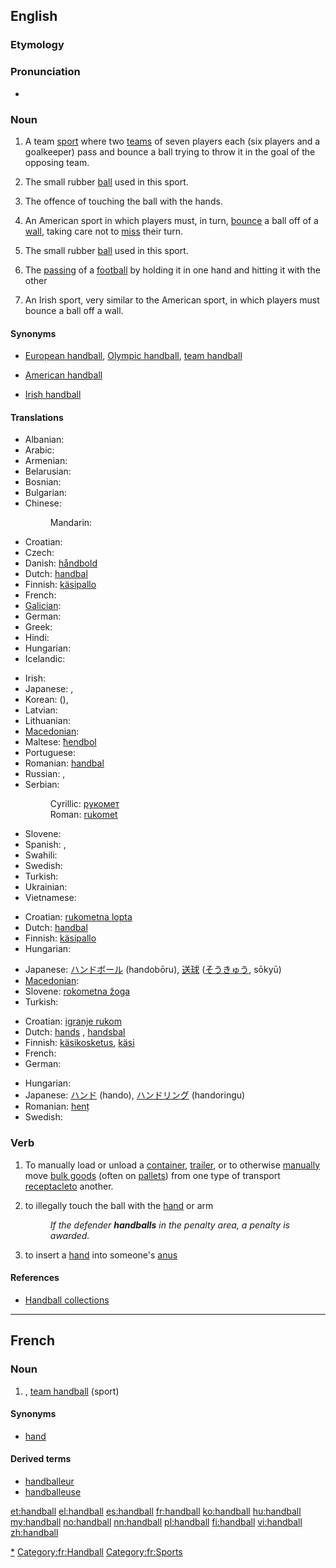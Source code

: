 {{also|Handball}}
==English==

===Etymology===
{{wikipedia}}
{{compound|hand|ball}}

===Pronunciation===
* {{audio|en-us-handball.ogg|Audio (US)}}

===Noun===
{{en-noun|s|-}}

# {{uncountable}} A team [[sport]] where two [[teams]] of seven players each (six players and a goalkeeper) pass and bounce a ball trying to throw it in the goal of the opposing team.
# {{countable}} The small rubber [[ball]] used in this sport.
# {{football|countable}} The offence of touching the ball with the hands.
# {{uncountable|US}} An American sport in which players must, in turn, [[bounce]] a ball off of a [[wall]], taking care not to [[miss]] their turn.
# {{countable|US}} The small rubber [[ball]] used in this sport.
# {{Australia}} The [[passing]] of a [[football]] by holding it in one hand and hitting it with the other
# {{Irish|uncountable}} An Irish sport, very similar to the American sport, in which players must bounce a ball off a wall.

====Synonyms====
* {{sense|team sport involving throwing a ball in the gall}} [[European handball]], [[Olympic handball]], [[team handball]]
* {{sense|American sport involving bouncing a ball off a wall}} [[American handball]]
* {{sense|Irish sport involving bouncing a ball off a wall}} [[Irish handball]]

====Translations====
{{trans-top|team sport}}
* Albanian: {{t|sq|hendboll|m}}
* Arabic: {{t|ar|كرة يد|f|tr=kúrat yad|sc=Arab}}
* Armenian: {{t|hy|հանդբոլ|tr=handbol}}
* Belarusian: {{t|be|гандбол|m|tr=handból|sc=Cyrl}}
* Bosnian: {{t-|bs|rukomet|m}}
* Bulgarian: {{t|bg|хандбал|m|tr=handbal|sc=Cyrl}}
* Chinese:
*: Mandarin: {{t|zh|手球|tr=shǒuqiú|sc=Hani}}
* Croatian: {{t+|hr|rukomet|m}}
* Czech: {{t-|cs|házená|f}}
* Danish: [[håndbold]]
* Dutch: [[handbal]] {{n}}
* Finnish: [[käsipallo]]
* French: {{t+|fr|handball|m}}
* [[Galician]]: {{t|gl|balonmán|m}}
* German: {{t+|de|Handball|m}}
* Greek: {{t+|el|χειροσφαίριση|f|tr=cheirosfaírisi|sc=Grek}}
* Hindi: {{t|hi|हेन्डबोल|tr=hēnḍbōl|sc=Deva}}
* Hungarian: {{t+|hu|kézilabda}}
* Icelandic: {{t+|is|handbolti|m}}
{{trans-mid}}
* Irish: {{t|ga|láimhe|m}}
* Japanese: {{t|ja|ハンドボール|tr=handobōru|sc=Jpan}}, {{t|ja|送球|tr=そうきゅう, sōkyū|sc=Jpan}}
* Korean: {{t|ko|송구|tr=song-gu|sc=Kore}} ({{t|ko|送球|sc=Kore}}), {{t|ko|핸드볼|tr=haendeubol|sc=Kore}}
* Latvian: {{t|lv|rokasbumba|f}}
* Lithuanian: {{t|lt|rankinis|m}}
* [[Macedonian]]: {{t|mk|ракомет|m|tr=rákomet}}
* Maltese: [[ħendbol]]
* Portuguese: {{t+|pt|andebol}}
* Romanian: [[handbal]] {{n}}
* Russian: {{t+|ru|гандбол|m|tr=gandból}}, {{t|ru|ручной мяч|m|tr=ručnój mjač|sc=Cyrl}}
* Serbian:
*: Cyrillic: [[рукомет]] {{m}}
*: Roman: [[rukomet]] {{m}}
* Slovene: {{t+|sl|rokomet|m}}
* Spanish: {{t-|es|balonmano|m}}, {{t+|es|handball}}
* Swahili: {{t|sw|mpira}}
* Swedish: {{t+|sv|handboll|c}}
* Turkish: {{t|tr|hentbol}}
* Ukrainian: {{t|uk|гандбол|m|tr=handból|sc=Cyrl}}
* Vietnamese: {{t|vi|banh để liệng}}
{{trans-bottom}}

{{trans-top|ball in team sport}}
* Croatian: [[rukometna lopta]] {{f}}
* Dutch: [[handbal]] {{m}}
* Finnish: [[käsipallo]]
* Hungarian: {{t+|hu|kézilabda}}
{{trans-mid}}
* Japanese: [[ハンドボール]] (handobōru), [[送球]] ([[そうきゅう]], sōkyū)
* [[Macedonian]]: {{t|mk|ракометна топка|f|tr=rakométna tópka}}
* Slovene: [[rokometna žoga]] {{f}}
* Turkish: {{t|tr|hentbol topu}}
{{trans-bottom}}

{{trans-top|football offence}}
* Croatian: [[igranje rukom]] {{n}}
* Dutch: [[hands]] {{n}}, [[handsbal]] {{m}}
* Finnish: [[käsikosketus]], [[käsi]]
* French: {{t+|fr|main|f}}
* German: {{t+|de|Handspiel|n}}
{{trans-mid}}
* Hungarian: {{t+|hu|kezezés}}
* Japanese: [[ハンド]] (hando), [[ハンドリング]] (handoringu)
* Romanian: [[henț]] {{n}}
* Swedish: {{t+|sv|hands|c}}
{{trans-bottom}}
{{trans-top|American: sport}}
{{trans-mid}}
{{trans-bottom}}
{{trans-top|American: ball}}
{{trans-mid}}
{{trans-bottom}}

===Verb===
{{en-verb}}

# To manually load or unload a [[container]], [[trailer]], or to otherwise [[manually]] move [[bulk goods]] (often on [[pallets]]) from one type of transport [[receptacle]]to another.
# {{soccer}} to illegally touch the ball with the [[hand]] or arm
#: ''If the defender '''handballs''' in the penalty area, a penalty is awarded.''
# {{sexuality|slang}} to insert a [[hand]] into someone's [[anus]]

====References====
* [http://www.woodsiderecycling.co.uk/cardboard_recycling/handball_collections/ Handball collections]

[[Category:en:Handball|*]]

----

==French==

===Noun===
{{fr-noun|m}}

# {{l|en|handball}}, [[team handball]] (sport)

====Synonyms====
* [[hand#French|hand]]

====Derived terms====
* [[handballeur]]
* [[handballeuse]]

[[Category:fr:Handball]]
[[Category:fr:Sports]]

[[et:handball]]
[[el:handball]]
[[es:handball]]
[[fr:handball]]
[[ko:handball]]
[[hu:handball]]
[[my:handball]]
[[no:handball]]
[[nn:handball]]
[[pl:handball]]
[[fi:handball]]
[[vi:handball]]
[[zh:handball]]